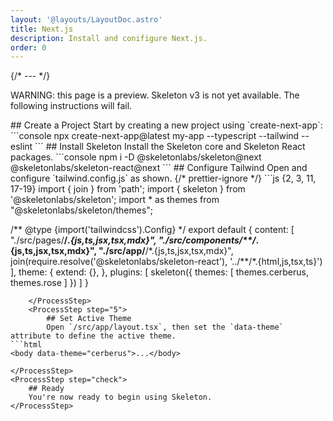 ```yaml
---
layout: '@layouts/LayoutDoc.astro'
title: Next.js
description: Install and conifigure Next.js.
order: 0
---
```




{/* --- */}

<div class="card p-8 py-6 preset-tonal-warning grid grid-cols-1 lg:grid-cols-[1fr_auto] items-center gap-4 text-center">
	<p>WARNING: this page is a preview. Skeleton v3 is not yet available. The following instructions will fail.</p>
</div>

<Process>
    <ProcessStep step="1">
        ## Create a Project
        Start by creating a new project using `create-next-app`:
        ```console
        npx create-next-app@latest my-app --typescript --tailwind --eslint
        ```
    </ProcessStep>
    <ProcessStep step="2">
        ## Install Skeleton
        Install the Skeleton core and Skeleton React packages.
        ```console
        npm i -D @skeletonlabs/skeleton@next @skeletonlabs/skeleton-react@next
        ```
    </ProcessStep>
    <ProcessStep step="4">
        ## Configure Tailwind
        Open and configure `tailwind.config.js` as shown.
{/* prettier-ignore */}
```js {2, 3, 11, 17-19}
import { join } from 'path';
import { skeleton } from '@skeletonlabs/skeleton';
import * as themes from "@skeletonlabs/skeleton/themes";

/** @type {import('tailwindcss').Config} \*/
export default {
    content: [
        "./src/pages/**/_.{js,ts,jsx,tsx,mdx}",
        "./src/components/\*\*/_.{js,ts,jsx,tsx,mdx}",
        "./src/app/**/\*.{js,ts,jsx,tsx,mdx}",
        join(require.resolve('@skeletonlabs/skeleton-react'), '../**/\*.{html,js,tsx,ts}')
    ],
        theme: {
        extend: {},
    },
    plugins: [
        skeleton({
            themes: [ themes.cerberus, themes.rose ]
        })
    ]
}

````
    </ProcessStep>
    <ProcessStep step="5">
        ## Set Active Theme
        Open `/src/app/layout.tsx`, then set the `data-theme` attribute to define the active theme.
```html
<body data-theme="cerberus">...</body>
````

    </ProcessStep>
    <ProcessStep step="check">
        ## Ready
        You're now ready to begin using Skeleton.
    </ProcessStep>

</Process>
